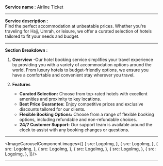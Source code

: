 

**Service name :** Airline Ticket

---

**Service description :**  
Find the perfect accommodation at unbeatable prices. Whether you're traveling for Hajj, Umrah, or leisure, we offer a curated selection of hotels tailored to fit your needs and budget.

---

**Section Breakdown :**

1. **Overview**
   -Our hotel booking service simplifies your travel experience by providing you with a variety of accommodation options around the world. From luxury hotels to budget-friendly options, we ensure you have a comfortable and convenient stay wherever you travel.

2. **Features**

   - **Curated Selection:** Choose from top-rated hotels with excellent amenities and proximity to key locations.
   - **Best Price Guarantee:** Enjoy competitive prices and exclusive discounts tailored for our clients.
   - **Flexible Booking Options:** Choose from a range of flexible booking options, including refundable and non-refundable choices.
   - **24/7 Customer Support:** Our support team is available around the clock to assist with any booking changes or questions.
   
---

<ImageCarouselComponent images={[
   {
      src: LogoImg,
   },
   {
      src: LogoImg,
   },
   {
      src: LogoImg,
   },
   {
      src: LogoImg,
   },
   {
      src: LogoImg,
   },
   {
      src: LogoImg,
   },
   {
      src: LogoImg,
   },
]}/>

---
